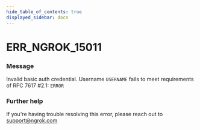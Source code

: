 ```yaml
---
hide_table_of_contents: true
displayed_sidebar: docs
---
```



# ERR_NGROK_15011

### Message

Invalid basic auth credential. Username `USERNAME` fails to meet requirements of RFC 7617 #2.1: `ERROR`

<ErrorDetails error="err_ngrok_15011" />

### Further help

If you're having trouble resolving this error, please reach out to [support@ngrok.com](mailto:support@ngrok.com?subject=Help%20with%20ERR_NGROK_15011)

